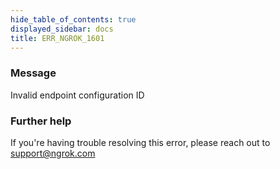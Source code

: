 ```yaml
---
hide_table_of_contents: true
displayed_sidebar: docs
title: ERR_NGROK_1601
---
```


### Message

Invalid endpoint configuration ID

### Further help

If you're having trouble resolving this error, please reach out to [support@ngrok.com](mailto:support@ngrok.com?subject=Help%20with%20ERR_NGROK_1601)
